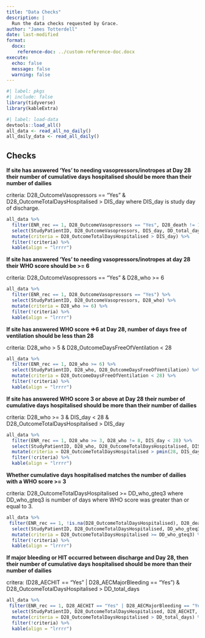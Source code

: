 ```yaml
---
title: "Data Checks"
description: |
  Run the data checks requested by Grace.
author: "James Totterdell"
date: last-modified
format:
  docx:
    reference-doc: ../custom-reference-doc.docx
execute: 
  echo: false
  message: false
  warning: false
---
```


```r
#| label: pkgs
#| include: false
library(tidyverse)
library(kableExtra)
```

```r
#| label: load-data
devtools::load_all()
all_data <- read_all_no_daily()
all_daily_data <- read_all_daily()
```

## Checks

**If site has answered ‘Yes’ to needing vasopressors/inotropes at Day 28 their number of cumulative days hospitalised should be more than their number of dailies**

criteria: D28_OutcomeVasopressors == "Yes" & D28_OutcomeTotalDaysHospitalised > DIS_day where DIS_day is study day of discharge.

```r
all_data %>%
  filter(ENR_rec == 1, D28_OutcomeVasopressors == "Yes", D28_death != 1) %>%
  select(StudyPatientID, D28_OutcomeVasopressors, DIS_day, DD_total_days, D28_OutcomeTotalDaysHospitalised) %>%
  mutate(criteria = D28_OutcomeTotalDaysHospitalised > DIS_day) %>%
  filter(!criteria) %>%
  kable(align = "lrrrr")
```

**If site has answered ‘Yes’ to needing vasopressors/inotropes at day 28 their WHO score should be >= 6**

criteria: D28_OutcomeVasopressors == "Yes" & D28_who >= 6

```r
all_data %>%
  filter(ENR_rec == 1, D28_OutcomeVasopressors == "Yes") %>%
  select(StudyPatientID, D28_OutcomeVasopressors, D28_who) %>%
  mutate(criteria = D28_who >= 6) %>%
  filter(!criteria) %>%
  kable(align = "lrrrr")
```

**If site has answered WHO score =>6 at Day 28, number of days free of ventilation should be less than 28**

criteria: D28_who > 5 & D28_OutcomeDaysFreeOfVentilation < 28

```r
all_data %>%
  filter(ENR_rec == 1, D28_who >= 6) %>%
  select(StudyPatientID, D28_who, D28_OutcomeDaysFreeOfVentilation) %>%
  mutate(criteria = D28_OutcomeDaysFreeOfVentilation < 28) %>%
  filter(!criteria) %>%
  kable(align = "lrrrr")
```

**If site has answered WHO score 3 or above at Day 28 their number of cumulative days hospitalised should be more than their number of dailies** 

criteria: D28_who >= 3 & DIS_day < 28 & D28_OutcomeTotalDaysHospitalised > DIS_day

```r
all_data %>%
  filter(ENR_rec == 1, D28_who >= 3, D28_who != 8, DIS_day < 28) %>%
  select(StudyPatientID, D28_who, D28_OutcomeTotalDaysHospitalised, DIS_day, DD_total_days) %>%
  mutate(criteria = D28_OutcomeTotalDaysHospitalised > pmin(28, DIS_day))  %>%
  filter(!criteria) %>%
  kable(align = "lrrrr")
```

**Whether cumulative days hospitalised matches the number of dailies with a WHO score >= 3**

criteria: D28_OutcomeTotalDaysHospitalised >= DD_who_gteq3 where DD_who_gteq3 is number of days where WHO score was greater than or equal to 3.

```r
all_data %>%
 filter(ENR_rec == 1, !is.na(D28_OutcomeTotalDaysHospitalised), D28_death == 0) %>%
  select(StudyPatientID, D28_OutcomeTotalDaysHospitalised, DD_who_gteq3) %>%
  mutate(criteria = D28_OutcomeTotalDaysHospitalised >= DD_who_gteq3) %>%
  filter(!criteria) %>%
  kable(align = "lrrrr")
```

**If major bleeding or HIT occurred between discharge and Day 28, then their number of cumulative days hospitalised should be more than their number of dailies**

critera: (D28_AECHIT == "Yes" | D28_AECMajorBleeding == "Yes") & D28_OutcomeTotalDaysHospitalised > DD_total_days

```r
all_data %>%
 filter(ENR_rec == 1, D28_AECHIT == "Yes" | D28_AECMajorBleeding == "Yes") %>%
  select(StudyPatientID, D28_OutcomeTotalDaysHospitalised, D28_AECHIT, D28_AECMajorBleeding, DD_total_days) %>%
  mutate(criteria = D28_OutcomeTotalDaysHospitalised > DD_total_days) %>%
  filter(!criteria) %>%
  kable(align = "lrrrr")
```
